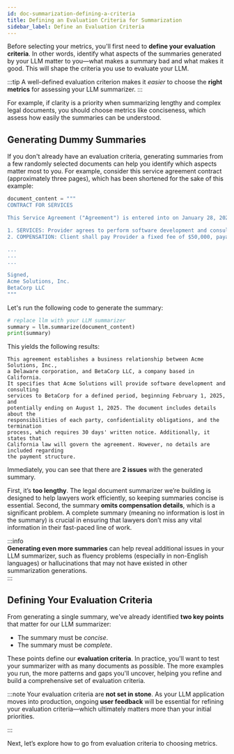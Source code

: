 ```yaml
---
id: doc-summarization-defining-a-criteria
title: Defining an Evaluation Criteria for Summarization
sidebar_label: Define an Evaluation Criteria
---
```


Before selecting your metrics, you'll first need to **define your evaluation criteria**. In other words, identify what aspects of the summaries generated by your LLM matter to you—what makes a summary bad and what makes it good. This will shape the criteria you use to evaluate your LLM.

:::tip
A well-defined evaluation criterion makes it _easier_ to choose the **right metrics** for assessing your LLM summarizer.
:::

For example, if clarity is a priority when summarizing lengthy and complex legal documents, you should choose metrics like conciseness, which assess how easily the summaries can be understood.

## Generating Dummy Summaries

If you don't already have an evaluation criteria, generating summaries from a few randomly selected documents can help you identify which aspects matter most to you. For example, consider this service agreement contract (approximately three pages), which has been shortened for the sake of this example:

```python
document_content = """
CONTRACT FOR SERVICES

This Service Agreement ("Agreement") is entered into on January 28, 2025, by and between Acme Solutions, Inc. ("Provider"), a corporation registered in Delaware, and BetaCorp LLC ("Client"), a limited liability company registered in California.

1. SERVICES: Provider agrees to perform software development and consulting services for Client as outlined in Exhibit A. Services will commence on February 1, 2025, and are expected to conclude by August 1, 2025, unless extended in writing.
2. COMPENSATION: Client shall pay Provider a fixed fee of $50,000, payable in five equal installments of $10,000 due on the first of each month starting February 1, 2025.

...
...
...

Signed,
Acme Solutions, Inc.
BetaCorp LLC
"""
```

Let's run the following code to generate the summary:

```python
# replace llm with your LLM summarizer
summary = llm.summarize(document_content)
print(summary)
```

This yields the following results:

```
This agreement establishes a business relationship between Acme Solutions, Inc.,
a Delaware corporation, and BetaCorp LLC, a company based in California.
It specifies that Acme Solutions will provide software development and consulting
services to BetaCorp for a defined period, beginning February 1, 2025, and
potentially ending on August 1, 2025. The document includes details about the
responsibilities of each party, confidentiality obligations, and the termination
process, which requires 30 days' written notice. Additionally, it states that
California law will govern the agreement. However, no details are included regarding
the payment structure.
```

Immediately, you can see that there are **2 issues** with the generated summary.

First, it’s **too lengthy**. The legal document summarizer we’re building is designed to help lawyers work efficiently, so keeping summaries concise is essential. Second, the summary **omits compensation details**, which is a significant problem. A complete summary (meaning no information is lost in the summary) is crucial in ensuring that lawyers don’t miss any vital information in their fast-paced line of work.

:::info  
**Generating even more summaries** can help reveal additional issues in your LLM summarizer, such as fluency problems (especially in non-English languages) or hallucinations that may not have existed in other summarization generations.  
:::

## Defining Your Evaluation Criteria

From generating a single summary, we've already identified **two key points** that matter for our LLM summarizer:

- The summary must be _concise_.
- The summary must be _complete_.

These points define our **evaluation criteria**. In practice, you'll want to test your summarizer with as many documents as possible. The more examples you run, the more patterns and gaps you'll uncover, helping you refine and build a comprehensive set of evaluation criteria.

:::note
Your evaluation criteria are **not set in stone**. As your LLM application moves into production, ongoing **user feedback** will be essential for refining your evaluation criteria—which ultimately matters more than your initial priorities.

:::

Next, let’s explore how to go from evaluation criteria to choosing metrics.
